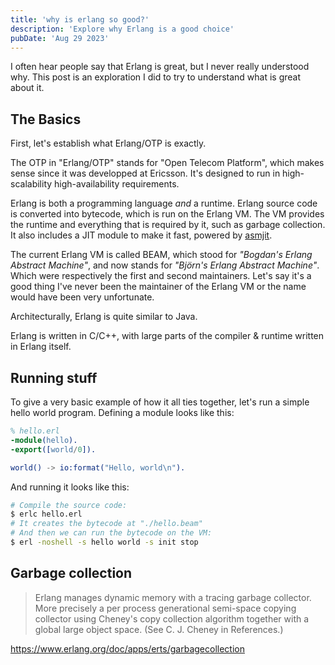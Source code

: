 ```yaml
---
title: 'why is erlang so good?'
description: 'Explore why Erlang is a good choice'
pubDate: 'Aug 29 2023'
---
```


I often hear people say that Erlang is great, but I never really understood why. This post is an exploration I did to try to understand what is great about it.

## The Basics

First, let's establish what Erlang/OTP is exactly.

The OTP in "Erlang/OTP" stands for "Open Telecom Platform", which makes sense since it was developped
at Ericsson. It's designed to run in high-scalability high-availability requirements.

Erlang is both a programming language _and_ a runtime.
Erlang source code is converted into bytecode, which is run on the Erlang VM.
The VM provides the runtime and everything that is required by it, such as garbage collection.
It also includes a JIT module to make it fast, powered by [asmjit](https://github.com/asmjit/asmjit).

The current Erlang VM is called BEAM, which stood for _"Bogdan's Erlang Abstract Machine"_, and now stands
for _"Björn's Erlang Abstract Machine"_. Which were respectively the first and second maintainers. Let's
say it's a good thing I've never been the maintainer of the Erlang VM or the name would have been very
unfortunate.

Architecturally, Erlang is quite similar to Java.

Erlang is written in C/C++, with large parts of the compiler & runtime written in Erlang itself.

## Running stuff

To give a very basic example of how it all ties together, let's run a simple hello world program.
Defining a module looks like this:


```erlang
% hello.erl
-module(hello).
-export([world/0]).

world() -> io:format("Hello, world\n").
```

And running it looks like this:

```sh
# Compile the source code:
$ erlc hello.erl
# It creates the bytecode at "./hello.beam"
# And then we can run the bytecode on the VM:
$ erl -noshell -s hello world -s init stop
```

## Garbage collection

> Erlang manages dynamic memory with a tracing garbage collector. More precisely a per process generational semi-space copying collector using Cheney's copy collection algorithm together with a global large object space. (See C. J. Cheney in References.)

https://www.erlang.org/doc/apps/erts/garbagecollection

